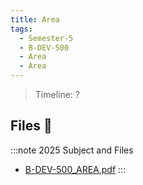 ```yaml
---
title: Area
tags:
  - Semester-5
  - B-DEV-500
  - Area
  - Area
---
```

> Timeline: ?


## Files 📂

:::note 2025 Subject and Files
- [B-DEV-500_AREA.pdf](https://github.com/Studio-17/Epitech-Subjects/raw/main/Semester-5/B-DEV-500/Area/Area/B-DEV-500_AREA.pdf)
:::

